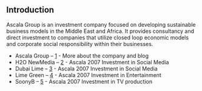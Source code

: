 ==Introduction==
Ascala Group is an investment company focused on developing sustainable business models in the Middle East and Africa. It provides consultancy and direct investment to companies that utilize closed loop economic models and corporate social responsibility within their businesses. 

* Ascala Group – [http://www.ascalagroup.com] - More about the company and blog
* H2O NewMedia – [http://www.h2onewmedia.com] - Ascala 2007 Investment in Social Media 
* Dubai Lime – [http://www.dubailime.com] - Ascala 2007 Investment in Social Media
* Lime Green – [http://www.dubaientertainmentscompany.com] - Ascala 2007 Investment in Entertainment
* SoonyB – [http://www.dubaitvproduction.com] - Ascala 2007 Investment in TV production
{{catneeded}}
